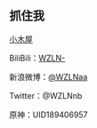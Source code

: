 ## 抓住我

[小木屋](https://xn--bsr.xyz)

BiliBili：[WZLN-](https://space.bilibili.com/520963749)

新浪微博：[@WZLNaa](https://weibo.com/wzlnaa)

Twitter：@WZLNnb

原神：UID189406957
